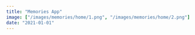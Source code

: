 ```yaml
---
title: "Memories App"
image: ["/images/memories/home/1.png", "/images/memories/home/2.png"]
date: "2021-01-01"
---
```


<Header
  title="Memories App"
  img="/images/memories/1.PNG"
  alt="Memories Picture"
/>
<List
  tec={["React"]}
  lib={["TailwindCSS", "Swiper", "Moment", "React File Base64", "TippyJS"]}
  year="2021"
  client="common:own-project"
  website="https://memories-aguzzdev.netlify.app/"
  repo="https://github.com/AguzzDev/mern-crud-memories-app"
/>
<Galery
  imgs={[
    "/images/memories/1.PNG",
    "/images/memories/2.PNG",
    "/images/memories/3.PNG",
    "/images/memories/4.PNG",
    "/images/memories/5.PNG",
  ]}
  alt="Memories App"
/>
